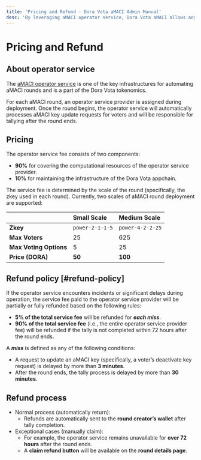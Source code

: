 ```yaml
---
title: 'Pricing and Refund · Dora Vota aMACI Admin Manual'
desc: 'By leveraging aMACI operator service, Dora Vota aMACI allows anyone to deploy and manage aMACI voting rounds with ease.'
---
```


# Pricing and Refund

## About operator service

The [aMACI operator service](https://research.dorahacks.io/2024/09/19/aMACI-token-economics/) is one of the key infrastructures for automating aMACI rounds and is a part of the Dora Vota tokenomics.

For each aMACI round, an operator service provider is assigned during deployment. Once the round begins, the operator service will automatically processes aMACI key update requests for voters and will be responsible for tallying after the round ends.

## Pricing

The operator service fee consists of two components:

- **90%** for covering the computational resources of the operator service provider.
- **10%** for maintaining the infrastructure of the Dora Vota appchain.

The service fee is determined by the scale of the round (specifically, the zkey used in each round). Currently, two scales of aMACI round deployment are supported:

|                        | Small Scale     | Medium Scale     |
| ---------------------- | :-------------- | :--------------- |
| **Zkey**               | `power-2-1-1-5` | `power-4-2-2-25` |
| **Max Voters**         | 25              | 625              |
| **Max Voting Options** | 5               | 25               |
| **Price (DORA)**       | **50**          | **100**          |

## Refund policy [#refund-policy]

If the operator service encounters incidents or significant delays during operation, the service fee paid to the operator service provider will be partially or fully refunded based on the following rules:

- **5% of the total service fee** will be refunded for **_each miss_**.
- **90% of the total service fee** (i.e., the entire operator service provider fee) will be refunded if the tally is not completed within 72 hours after the round ends.

A **_miss_** is defined as any of the following conditions:

- A request to update an aMACI key (specifically, a voter’s deactivate key request) is delayed by more than **3 minutes**.
- After the round ends, the tally process is delayed by more than **30 minutes**.

## Refund process

- Normal process (automatically return):
  - Refunds are automatically sent to the **round creator’s wallet** after tally completion.
- Exceptional cases (manually claim):
  - For example, the operator service remains unavailable for **over 72 hours** after the round ends.
  - A **claim refund button** will be available on the **round details page**.
